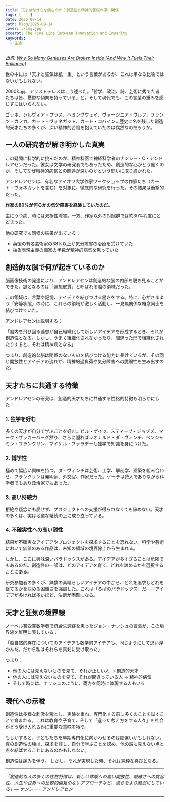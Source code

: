 ```yaml
---
title: 天才はなぜ心を病むのか？創造性と精神的苦悩の深い関係
tags: [    ]
date: 2025-09-14
path: blog/2025-09-14
cover: ./img.jpg
excerpt: The Fine Line Between Innovation and Insanity
keywords:
  - 生活
---
```


*出典: [Why So Many Geniuses Are Broken Inside (And Why It Fuels Their Brilliance)](https://medium.com/change-your-mind/why-so-many-geniuses-are-broken-inside-and-why-it-fuels-their-brilliance-6383b95287b2)*

世の中には「天才と狂気は紙一重」という言葉があるが、これは単なる比喩ではないかもしれない。

2000年前、アリストテレスはこう述べた。「哲学、政治、詩、芸術に秀でた者たちは皆、憂鬱な傾向を持っている」と。そして現代でも、この言葉の重みを感じずにはいられない。

ゴッホ、シルヴィア・プラス、ヘミングウェイ、ヴァージニア・ウルフ、フランツ・カフカ、カート・ヴォネガット、カート・コバイン...歴史に名を残した創造的天才たちの多くが、深い精神的苦悩を抱えていたのは偶然なのだろうか。

## 一人の研究者が解き明かした真実

この疑問に科学的に挑んだのが、精神科医で神経科学者のナンシー・C・アンドレアセンだった。彼女は文学の研究者でもあったため、創造的な心がどう働くのか、そしてなぜ精神的病気との関連が深いのかという問いに取り憑かれた。

アンドレアセンは、有名なアイオワ大学作家ワークショップの作家たち（カート・ヴォネガットを含む）を対象に、徹底的な研究を行った。その結果は衝撃的だった。

**作家の80%が何らかの気分障害を経験していたのだ。**

主にうつ病、時には双極性障害。一方、作家以外の対照群では約30%程度にとどまった。

他の研究でも同様の結果が出ている：
- 英国の有名芸術家の38%以上が気分障害の治療を受けていた
- 抽象表現主義の画家の半数が精神的病気を患っていた

## 創造的な脳で何が起きているのか

脳画像技術の発達により、アンドレアセンは創造的な脳の内部を覗き見ることができた。鍵となるのは「連想皮質」と呼ばれる脳の領域だった。

この領域は、言葉や記憶、アイデアを結びつける働きをする。特に、心がさまよう「安静状態」の時に、これらの領域が激しく活動し、一見無関係な概念同士を結びつけていた。

アンドレアセンは説明する：

「脳内を飛び回る連想が自己組織化して新しいアイデアを形成するとき、それが創造性となる。しかし、うまく組織化されなかったり、間違った形で組織化されたりすると、それは精神病となる」

つまり、創造的な脳は関係のないものを結びつける能力に長けているが、その同じ開放性とアイデアの流れが、精神的過負荷や気分障害への脆弱性を生み出すのだ。

## 天才たちに共通する特徴

アンドレアセンの研究は、創造的天才たちに共通する性格的特徴も明らかにした：

### 1. 独学を好む
多くの天才が自分で学ぶことを好む。ビル・ゲイツ、スティーブ・ジョブズ、マーク・ザッカーバーグ然り、さらに遡ればレオナルド・ダ・ヴィンチ、ベンジャミン・フランクリン、マイケル・ファラデーも独学で知識を身につけた。

### 2. 博学性
極めて幅広い興味を持つ。ダ・ヴィンチは芸術、工学、解剖学、建築を組み合わせ、フランクリンは発明家、外交官、作家だった。ゲーテは詩人でありながら科学者でもあり政治家でもあった。

### 3. 高い持続力
拒絶や疑念にも屈せず、プロジェクトへの支援が得られなくても諦めない。天才の多くは、実は地道な継続の上に成り立っている。

### 4. 不確実性への高い耐性
結果が不確実なアイデアやプロジェクトを探求することを恐れない。科学や芸術において価値のある作品は、未知の領域の境界線上から生まれる。

しかし、ここに興味深いパラドックスがある。アイデアが多すぎることは危険でもあるのだ。創造性の一部は、どのアイデアを育て、どれを諦めるかを選択することにある。

研究参加者の多くが、無数の素晴らしいアイデアの中から、どれを追求しどれを捨てるかを決める困難さを強調した。これは「ろばのパラドックス」だ——アイデアが多ければ多いほど、決断が困難になる。

## 天才と狂気の境界線

ノーベル賞受賞数学者で統合失調症を患ったジョン・ナッシュの言葉が、この境界線を鮮明に表している：

「超自然的存在についてのアイデアも数学的アイデアも、同じようにして思い浮かんだ。だから私はそれらを真剣に受け取った」

つまり：
- 他の人には見えないものを見て、それが正しい人 → 創造的天才
- 他の人には見えないものを見て、それが間違っている人 → 精神的病気
- そして時には、ナッシュのように、両方を同時に体現する人もいる

## 現代への示唆

創造性は多様な刺激を糧とし、実験を重ね、専門化する前に多くのことを試すことで育まれる。これは教育や子育て、そして「違った考え方をする人々」を社会がどう受け入れるかに重要な意味を持つ。

もしかすると、子どもたちを早期専門化に向かわせるのは間違いかもしれない。真の創造性の種は、探求を許し、自分で学ぶことを認め、他の誰も見えない点と点を結ばせることにあるのかもしれない。

創造性は痛みを伴う。
しかし、それが実現した時、それは純粋な喜びとなる。

---

*「創造的な人の多くの性格特徴は、新しい体験への高い開放性、曖昧さへの寛容性、人生や世界への比較的偏見のないアプローチなど、彼らをより脆弱にしている」— ナンシー・アンドレアセン*

---